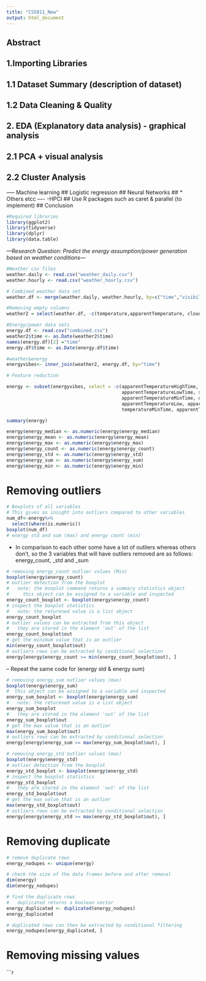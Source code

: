 ```yaml
---
title: "CS5811_New"
output: html_document
---
```

## Abstract 
## 1.Importing Libraries
## 1.1 Dataset Summary (description of dataset)
## 1.2 Data Cleaning & Quality 
## 2. EDA (Explanatory data analysis) - graphical analysis 
## 2.1 PCA + visual analysis 
## 2.2 Cluster Analysis 
----- Machine learning 
## Logistic regression
## Neural Networks 
## * Others etcc
---- -HPCI 
## Use R packages such as caret & parallel (to implement)
## Conclusion


```r
#Required libraries
library(ggplot2)
library(tidyverse)
library(dplyr)
library(data.table)
```

*---Research Question: Predict the energy assumption/power generation based on weather conditions---*

```r
#Weather csv files 
weather.daily <- read.csv("weather_daily.csv")
weather.hourly <- read.csv("weather_hourly.csv")
```


```r
# Combined weather data set
weather.df <- merge(weather.daily, weather.hourly, by=c("time","visibility","windBearing","icon","dewPoint","windSpeed",'pressure',"summary","precipType","humidity"), all.x=TRUE,all.y=FALSE)

#Removing empty columns
weather2 = select(weather.df, -c(temperature,apparentTemperature, cloudCover, uvIndex, icon))
```

```r
#Energy/power data sets 
energy.df <- read.csv("combined.csv")
weather2$time <- as.Date(weather2$time)
names(energy.df)[2] ="time"
energy.df$time <- as.Date(energy.df$time)
```


```r
#weather&energy
energyvibes<- inner_join(weather2, energy.df, by="time")
```


```r
# Feature reduction

energy <- subset(energyvibes, select = -c(apparentTemperatureHighTime,
                                          apparentTemperatureLowTime, sunsetTime, sunriseTime,
                                          apparentTemperatureMinTime, uvIndexTime,apparentTemperatureHigh,
                                          apparentTemperatureLow, apparentTemperatureMaxTime, temperatureMaxTime,
                                          temperatureMinTime, apparentTemperatureMax, apparentTemperatureMin))

```

```r
summary(energy)
```

```r
energy$energy_median <- as.numeric(energy$energy_median)
energy$energy_mean <- as.numeric(energy$energy_mean)
energy$energy_max <- as.numeric(energy$energy_max)
energy$energy_count <- as.numeric(energy$energy_count)
energy$energy_std <- as.numeric(energy$energy_std)
energy$energy_sum <- as.numeric(energy$energy_sum)
energy$energy_min <- as.numeric(energy$energy_min)
```


# Removing outliers

```r
# Boxplots of all variables 
# This gives an insight into outliers compared to other variables
num_df<-energy%>%
  select(where(is.numeric))
boxplot(num_df)
# energy std and sum (max) and energy count (min) 
```
- In comparison to each other some have a lot of outliers whereas others don't, so the 3 variables that will have outliers removed are as follows: energy_count, _std and _sum 

```r
# removing energy_count outlier values (Min) 
boxplot(energy$energy_count)
# outlier detection from the boxplot 
#   note: the boxplot command returns a summary statistics object
#     this object can be assigned to a variable and inspected
energy_count_boxplot <- boxplot(energy$energy_count)
# inspect the boxplot statistics
#   note: the returened value is a list object
energy_count_boxplot
# outlier values can be extracted from this object
#   they are stored in the element 'out' of the list
energy_count_boxplot$out
# get the minimum value that is an outlier
min(energy_count_boxplot$out)
# outliers rows can be extracted by conditional selection
energy[energy$energy_count >= min(energy_count_boxplot$out), ]
```

-- Repeat the same code for (energy std & energy sum)

```r
# removing energy_sum outlier values (max) 
boxplot(energy$energy_sum)
#  this object can be assigned to a variable and inspected
energy_sum_boxplot <- boxplot(energy$energy_sum)
#   note: the returened value is a list object
energy_sum_boxplot
#   they are stored in the element 'out' of the list
energy_sum_boxplot$out
# get the max value that is an outlier
max(energy_sum_boxplot$out)
# outliers rows can be extracted by conditional selection
energy[energy$energy_sum >= max(energy_sum_boxplot$out), ]
```


```r
# removing energy_std outlier values (max) 
boxplot(energy$energy_std)
# outlier detection from the boxplot 
energy_std_boxplot <- boxplot(energy$energy_std)
# inspect the boxplot statistics
energy_std_boxplot
#   they are stored in the element 'out' of the list
energy_std_boxplot$out
# get the max value that is an outlier
max(energy_std_boxplot$out)
# outliers rows can be extracted by conditional selection
energy[energy$energy_std >= max(energy_std_boxplot$out), ]
```


# Removing duplicate 
```r
# remove duplicate rows
energy_nodupes <- unique(energy)

# check the size of the data frames before and after removal
dim(energy)
dim(energy_nodupes)

# find the duplicate rows
#   duplicated returns a boolean vector
energy_duplicated <- duplicated(energy_nodupes)
energy_duplicated

# duplicated rows can then be extracted by conditional filtering
energy_nodupes[energy_duplicated, ]
```
# Removing missing values 


```r
